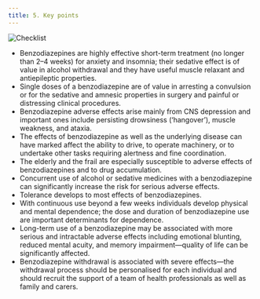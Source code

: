 ```yaml
---
title: 5. Key points
---
```



![Checklist](../../assets/con134939.jpg)

* Benzodiazepines are highly effective short-term treatment (no longer than 2–4 weeks) for anxiety and insomnia; their sedative effect is of value in alcohol withdrawal and they have useful muscle relaxant and antiepileptic properties.
* Single doses of a benzodiazepine are of value in arresting a convulsion or for the sedative and amnesic properties in surgery and painful or distressing clinical procedures.
* Benzodiazepine adverse effects arise mainly from CNS depression and important ones include persisting drowsiness (‘hangover’), muscle weakness, and ataxia.
* The effects of benzodiazepine as well as the underlying disease can have marked affect the ability to drive, to operate machinery, or to undertake other tasks requiring alertness and fine coordination.
* The elderly and the frail are especially susceptible to adverse effects of benzodiazepines and to drug accumulation.
* Concurrent use of alcohol or sedative medicines with a benzodiazepine can significantly increase the risk for serious adverse effects.
* Tolerance develops to most effects of benzodiazepines.
* With continuous use beyond a few weeks individuals develop physical and mental dependence; the dose and duration of benzodiazepine use are important determinants for dependence.
* Long-term use of a benzodiazepine may be associated with more serious and intractable adverse effects including emotional blunting, reduced mental acuity, and memory impairment—quality of life can be significantly affected.
* Benzodiazepine withdrawal is associated with severe effects—the withdrawal process should be personalised for each individual and should recruit the support of a team of health professionals as well as family and carers.
